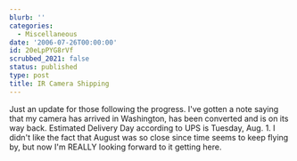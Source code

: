 ```yaml
---
blurb: ''
categories:
  - Miscellaneous
date: '2006-07-26T00:00:00'
id: 20eLpPYG8rVf
scrubbed_2021: false
status: published
type: post
title: IR Camera Shipping
---
```


Just an update for those following the progress. I've gotten a note
saying that my camera has arrived in Washington, has been converted
and is on its way back. Estimated Delivery Day according to UPS is
Tuesday, Aug. 1. I didn't like the fact that August was so close
since time seems to keep flying by, but now I'm REALLY looking
forward to it getting here.
